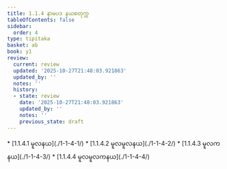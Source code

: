 ```yaml
---
title: 1.1.4 နာမပဒ နယစတုက္က
tableOfContents: false
sidebar:
  order: 4
type: tipitaka
basket: ab
book: y1
review:
  current: review
  updated: '2025-10-27T21:48:03.921863'
  updated_by: ''
  notes: ''
  history:
  - state: review
    date: '2025-10-27T21:48:03.921863'
    updated_by: ''
    notes: ''
    previous_state: draft
---
```



<ReviewStatus review={frontmatter.review} showDetails={true} />

<HypothesisAnnotation frontmatter={frontmatter} />

<DynamicBreadcrumb />



<TableOfContents book="y1" section="1.1.4">
* [1.1.4.1 မူလနယ](./1-1-4-1/)
* [1.1.4.2 မူလမူလနယ](./1-1-4-2/)
* [1.1.4.3 မူလကနယ](./1-1-4-3/)
* [1.1.4.4 မူလမူလကနယ](./1-1-4-4/)
</TableOfContents>